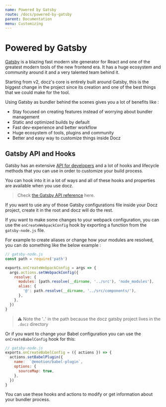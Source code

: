 ```yaml
---
name: Powered by Gatsby
route: /docs/powered-by-gatsby
parent: Documentation
menu: Customizing
---
```


# Powered by Gatsby

[Gatsby](https://gatsbyjs.org) is a blazing fast modern site generator for React and one of the greatest modern tools
of the new frontend era. It has a huge ecosystem and community around it and a very talented team behind it.

Starting from v2, docz's core is entirely built around Gatsby, this is the biggest change
in the project since its creation and one of the best things that we could make for the tool.

Using Gatsby as bundler behind the scenes gives you a lot of benefits like :

* Stay focused on creating features instead of worrying about bundler management
* Static and optimized builds by default
* Fast dev-experience and better workflow
* Huge ecosystem of tools, plugins and community
* Better and easy way to customize things inside Docz

## Gatsby API and Hooks

Gatsby has an extensive [API for developers](https://www.gatsbyjs.org/docs/api-reference/) and a lot of hooks and lifecycle methods that you can use in order to customize your build process.

You can hook into it in a lot of ways and all of these hooks and properties are available when you use docz.

> Check [the Gatsby API reference](https://www.gatsbyjs.org/docs/api-reference/) here.

If you want to use any of those Gatsby configurations file inside your Docz project,
create it in the root and docz will do the rest.

If you want to make some changes to your webpack configuration, you can use
the `onCreateWebpackConfig` hook by exporting a function from the `gatsby-node.js` file.

For example to create aliases or change how your modules are resolved, you can do something like the below example :

```js
// gatsby-node.js
const path = require('path')

exports.onCreateWebpackConfig = args => {
  args.actions.setWebpackConfig({
    resolve: {
      modules: [path.resolve(__dirname, '../src'), 'node_modules'],
      alias: {
        '@': path.resolve(__dirname, '../src/components/'),
      },
    },
  })
}
```

> ⚠ Note the '..' in the path because the docz gatsby project lives in the `.docz` directory

Or if you want to change your Babel configuration you can use the `onCreateBabelConfig` hook for this:

```js
// gatsby-node.js
exports.onCreateBabelConfig = ({ actions }) => {
  actions.setBabelPlugin({
    name:  `@emotion/babel-plugin`,
    options: {
      sourceMap: true,
    },
  })
}
```

You can use these hooks and actions to modify or get information about your bundler process.
